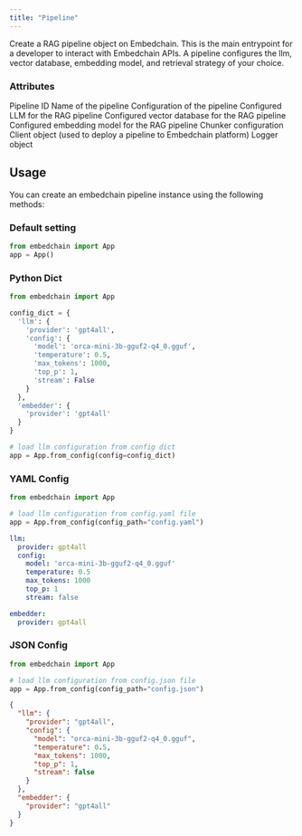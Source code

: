 ```yaml
---
title: "Pipeline"
---
```


Create a RAG pipeline object on Embedchain. This is the main entrypoint for a developer to interact with Embedchain APIs. A pipeline configures the llm, vector database, embedding model, and retrieval strategy of your choice.

### Attributes

<ParamField path="local_id" type="str">
    Pipeline ID
</ParamField>
<ParamField path="name" type="str" optional>
    Name of the pipeline
</ParamField>
<ParamField path="config" type="BaseConfig">
    Configuration of the pipeline
</ParamField>
<ParamField path="llm" type="BaseLlm">
    Configured LLM for the RAG pipeline
</ParamField>
<ParamField path="db" type="BaseVectorDB">
    Configured vector database for the RAG pipeline
</ParamField>
<ParamField path="embedding_model" type="BaseEmbedder">
    Configured embedding model for the RAG pipeline
</ParamField>
<ParamField path="chunker" type="ChunkerConfig">
    Chunker configuration
</ParamField>
<ParamField path="client" type="Client" optional>
    Client object (used to deploy a pipeline to Embedchain platform)
</ParamField>
<ParamField path="logger" type="logging.Logger">
    Logger object
</ParamField>

## Usage

You can create an embedchain pipeline instance using the following methods:

### Default setting

```python Code Example
from embedchain import App
app = App()
```


### Python Dict

```python Code Example
from embedchain import App

config_dict = {
  'llm': {
    'provider': 'gpt4all',
    'config': {
      'model': 'orca-mini-3b-gguf2-q4_0.gguf',
      'temperature': 0.5,
      'max_tokens': 1000,
      'top_p': 1,
      'stream': False
    }
  },
  'embedder': {
    'provider': 'gpt4all'
  }
}

# load llm configuration from config dict
app = App.from_config(config=config_dict)
```

### YAML Config

<CodeGroup>

```python main.py
from embedchain import App

# load llm configuration from config.yaml file
app = App.from_config(config_path="config.yaml")
```

```yaml config.yaml
llm:
  provider: gpt4all
  config:
    model: 'orca-mini-3b-gguf2-q4_0.gguf'
    temperature: 0.5
    max_tokens: 1000
    top_p: 1
    stream: false

embedder:
  provider: gpt4all
```

</CodeGroup>

### JSON Config

<CodeGroup>

```python main.py
from embedchain import App

# load llm configuration from config.json file
app = App.from_config(config_path="config.json")
```

```json config.json
{
  "llm": {
    "provider": "gpt4all",
    "config": {
      "model": "orca-mini-3b-gguf2-q4_0.gguf",
      "temperature": 0.5,
      "max_tokens": 1000,
      "top_p": 1,
      "stream": false
    }
  },
  "embedder": {
    "provider": "gpt4all"
  }
}
```

</CodeGroup>